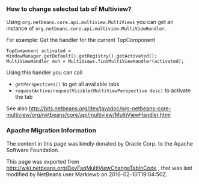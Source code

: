 <!--

    Licensed to the Apache Software Foundation (ASF) under one
    or more contributor license agreements.  See the NOTICE file
    distributed with this work for additional information
    regarding copyright ownership.  The ASF licenses this file
    to you under the Apache License, Version 2.0 (the
    "License"); you may not use this file except in compliance
    with the License.  You may obtain a copy of the License at

      http://www.apache.org/licenses/LICENSE-2.0

    Unless required by applicable law or agreed to in writing,
    software distributed under the License is distributed on an
    "AS IS" BASIS, WITHOUT WARRANTIES OR CONDITIONS OF ANY
    KIND, either express or implied.  See the License for the
    specific language governing permissions and limitations
    under the License.

-->
===How to change selected tab of Multiview?===
Using <code>org.netbeans.core.api.multiview.MultiViews</code> you can get an instance of <code>org.netbeans.core.api.multiview.MultiViewHandler</code>.

For example: Get the handler for the current TopComponent

<pre>
TopComponent activated = WindowManager.getDefault().getRegistry().getActivated();
MultiViewHandler mvh = MultiViews.findMultiViewHandler(activated);
</pre>

Using this handler you can call 
* <code>getPerspectives()</code> to get all available tabs
* <code>requestActive/requestVisible(MultiViewPerspective desc)</code> to activate the tab

See also
http://bits.netbeans.org/dev/javadoc/org-netbeans-core-multiview/org/netbeans/core/api/multiview/MultiViewHandler.html

===Apache Migration Information===

The content in this page was kindly donated by Oracle Corp. to the
Apache Software Foundation.

This page was exported from http://wiki.netbeans.org/DevFaqMultiViewChangeTabInCode , 
that was last modified by NetBeans user Markiewb 
on 2016-02-10T19:04:50Z.

